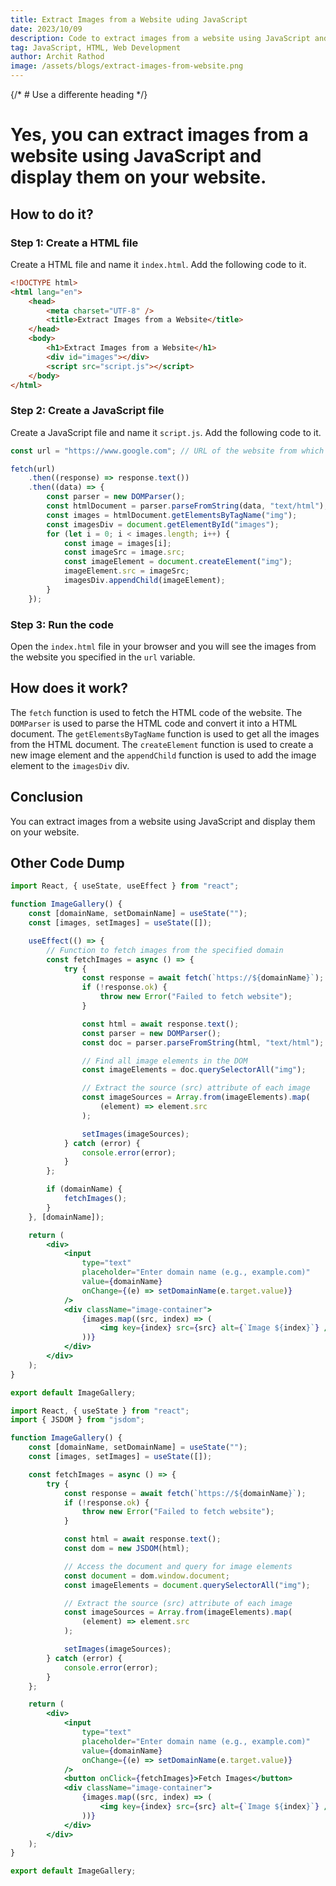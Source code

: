 ```yaml
---
title: Extract Images from a Website uding JavaScript
date: 2023/10/09
description: Code to extract images from a website using JavaScript and HTML.
tag: JavaScript, HTML, Web Development
author: Archit Rathod
image: /assets/blogs/extract-images-from-website.png
---
```


{/* # Use a differente heading */}

# Yes, you can extract images from a website using JavaScript and display them on your website.

## How to do it?

### Step 1: Create a HTML file

Create a HTML file and name it `index.html`. Add the following code to it.

```html
<!DOCTYPE html>
<html lang="en">
    <head>
        <meta charset="UTF-8" />
        <title>Extract Images from a Website</title>
    </head>
    <body>
        <h1>Extract Images from a Website</h1>
        <div id="images"></div>
        <script src="script.js"></script>
    </body>
</html>
```

### Step 2: Create a JavaScript file

Create a JavaScript file and name it `script.js`. Add the following code to it.

```js
const url = "https://www.google.com"; // URL of the website from which you want to extract images

fetch(url)
    .then((response) => response.text())
    .then((data) => {
        const parser = new DOMParser();
        const htmlDocument = parser.parseFromString(data, "text/html");
        const images = htmlDocument.getElementsByTagName("img");
        const imagesDiv = document.getElementById("images");
        for (let i = 0; i < images.length; i++) {
            const image = images[i];
            const imageSrc = image.src;
            const imageElement = document.createElement("img");
            imageElement.src = imageSrc;
            imagesDiv.appendChild(imageElement);
        }
    });
```

### Step 3: Run the code

Open the `index.html` file in your browser and you will see the images from the website you specified in the `url` variable.

## How does it work?

The `fetch` function is used to fetch the HTML code of the website. The `DOMParser` is used to parse the HTML code and convert it into a HTML document. The `getElementsByTagName` function is used to get all the images from the HTML document. The `createElement` function is used to create a new image element and the `appendChild` function is used to add the image element to the `imagesDiv` div.

## Conclusion

You can extract images from a website using JavaScript and display them on your website.

## Other Code Dump

```jsx filname="ImageGallery.jsx"
import React, { useState, useEffect } from "react";

function ImageGallery() {
    const [domainName, setDomainName] = useState("");
    const [images, setImages] = useState([]);

    useEffect(() => {
        // Function to fetch images from the specified domain
        const fetchImages = async () => {
            try {
                const response = await fetch(`https://${domainName}`);
                if (!response.ok) {
                    throw new Error("Failed to fetch website");
                }

                const html = await response.text();
                const parser = new DOMParser();
                const doc = parser.parseFromString(html, "text/html");

                // Find all image elements in the DOM
                const imageElements = doc.querySelectorAll("img");

                // Extract the source (src) attribute of each image
                const imageSources = Array.from(imageElements).map(
                    (element) => element.src
                );

                setImages(imageSources);
            } catch (error) {
                console.error(error);
            }
        };

        if (domainName) {
            fetchImages();
        }
    }, [domainName]);

    return (
        <div>
            <input
                type="text"
                placeholder="Enter domain name (e.g., example.com)"
                value={domainName}
                onChange={(e) => setDomainName(e.target.value)}
            />
            <div className="image-container">
                {images.map((src, index) => (
                    <img key={index} src={src} alt={`Image ${index}`} />
                ))}
            </div>
        </div>
    );
}

export default ImageGallery;
```

```jsx filname="ImageGallery2.jsx"
import React, { useState } from "react";
import { JSDOM } from "jsdom";

function ImageGallery() {
    const [domainName, setDomainName] = useState("");
    const [images, setImages] = useState([]);

    const fetchImages = async () => {
        try {
            const response = await fetch(`https://${domainName}`);
            if (!response.ok) {
                throw new Error("Failed to fetch website");
            }

            const html = await response.text();
            const dom = new JSDOM(html);

            // Access the document and query for image elements
            const document = dom.window.document;
            const imageElements = document.querySelectorAll("img");

            // Extract the source (src) attribute of each image
            const imageSources = Array.from(imageElements).map(
                (element) => element.src
            );

            setImages(imageSources);
        } catch (error) {
            console.error(error);
        }
    };

    return (
        <div>
            <input
                type="text"
                placeholder="Enter domain name (e.g., example.com)"
                value={domainName}
                onChange={(e) => setDomainName(e.target.value)}
            />
            <button onClick={fetchImages}>Fetch Images</button>
            <div className="image-container">
                {images.map((src, index) => (
                    <img key={index} src={src} alt={`Image ${index}`} />
                ))}
            </div>
        </div>
    );
}

export default ImageGallery;
```
